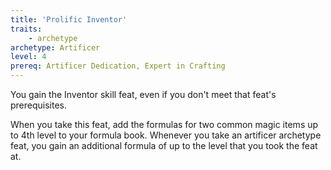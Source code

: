 ```yaml
---
title: 'Prolific Inventor'
traits:
    - archetype
archetype: Artificer
level: 4
prereq: Artificer Dedication, Expert in Crafting
---
```


You gain the Inventor skill feat, even if you don't meet that feat's prerequisites.

When you take this feat, add the formulas for two common magic items up to 4th level to your formula book. Whenever you take an artificer archetype feat, you gain an additional formula of up to the level that you took the feat at.
